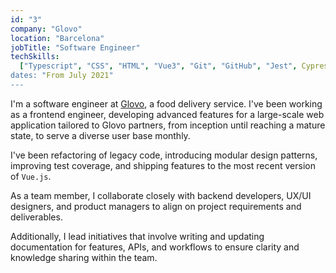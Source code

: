 ```yaml
---
id: "3"
company: "Glovo"
location: "Barcelona"
jobTitle: "Software Engineer"
techSkills:
  ["Typescript", "CSS", "HTML", "Vue3", "Git", "GitHub", "Jest", Cypress"]
dates: "From July 2021"
---
```


I'm a software engineer at [Glovo](https://about.glovoapp.com/), a food delivery service. I've been working as a frontend engineer, developing advanced features for a large-scale web application tailored to Glovo partners, from inception until reaching a mature state, to serve a diverse user base monthly.

I've been refactoring of legacy code, introducing modular design patterns, improving test coverage, and shipping features to the most recent version of `Vue.js`.

As a team member, I collaborate closely with backend developers, UX/UI designers, and product managers to align on project requirements and deliverables.

Additionally, I lead initiatives that involve writing and updating documentation for features, APIs, and workflows to ensure clarity and knowledge sharing within the team.
